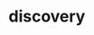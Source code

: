 # discovery


<ul className="grid grid-cols-1 md:grid-cols-2 lg:grid-cols-3 xl:grid-cols-4 gap-4 -ml-6"> 
<ReferenceCard title="arktrades " description=" Displays trades made by ARK.
" url="/bot/reference/discord/discovery/arktrades " />
<ReferenceCard title="contracts " description=" Displays Top 15 Government contracts by amount for all tickers.
" url="/bot/reference/discord/discovery/contracts " />
<ReferenceCard title="fgindex " description=" Displays Fear & Greed Index - Investor Sentiment - CNNMoney
" url="/bot/reference/discord/discovery/fgindex " />
<ReferenceCard title="halts " description=" Gives Time and Halt Code of stocks in the market - doesn't work for pennys.
" url="/bot/reference/discord/discovery/halts " />
<ReferenceCard title="holidays " description=" Displays Upcoming Market Holidays.
" url="/bot/reference/discord/discovery/holidays " />
<ReferenceCard title="house " description=" Displays recent house trades for all tickers.
" url="/bot/reference/discord/discovery/house " />
<ReferenceCard title="ipolist " description=" Displays 10 Upcoming and Recent IPO's.
" url="/bot/reference/discord/discovery/ipolist " />
<ReferenceCard title="senate " description=" Displays recent senate trades for all tickers.
" url="/bot/reference/discord/discovery/senate " />
<ReferenceCard title="splits " description=" List of recent Stock splits for all tickers.
" url="/bot/reference/discord/discovery/splits " />
<ReferenceCard title="trendingst " description=" Display Top 15 Trendings Stocks - StockTwits
" url="/bot/reference/discord/discovery/trendingst " />
<ReferenceCard title="wsb " description=" Display Top 15 Trendings Stocks - WSB
" url="/bot/reference/discord/discovery/wsb " />
</ul>